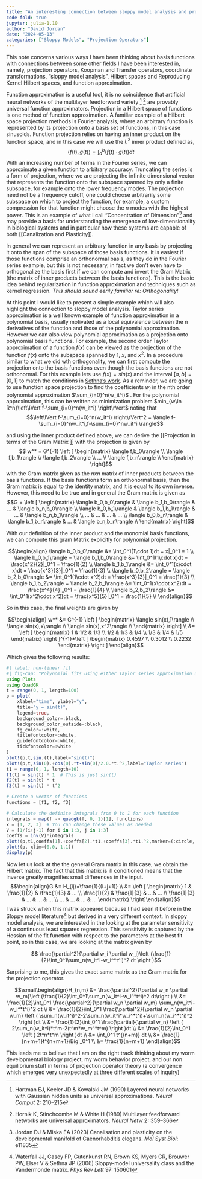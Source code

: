 ```yaml
---
title: "An interesting connection between sloppy model analysis and projection operators"
code-fold: true
jupyter: julia-1.10
author: "David Jordan"
date: "2024-05-13"
categories: ["Sloppy Models", "Projection Operators"]
---
```


This note concerns various ways I have been thinking about basis functions with connections between some other fields I have been interested in, namely, projection operators, Koopman and Transfer operators, coordinate transformations, "sloppy model analysis", Hilbert spaces and Reproducing Kernel Hilbert spaces, and function approximation. 

Function approximation is a useful tool, it is no coincidence that artificial neural networks of the multilayer feedforward variety [^1] [^2] are provably universal function approximators.  Projection in a Hilbert space of functions is one method of function approximation. A familiar example of a Hilbert space projection methods is Fourier analysis, where an arbitrary function is represented by its projection onto a basis set of functions, in this case sinusoids.  Function projection relies on having an inner product on the function space, and in this case we will use the $L^2$  inner product defined as, 
$$ \langle f(t),g(t)\rangle = \int_a^b(f(t) \cdot g(t)) dt$$
With an increasing number of terms in the Fourier series, we can approximate a given function to arbitrary accuracy. Truncating the series is a form of projection, where we are projecting the infinite dimensional vector that represents the function onto the subspace spanned by only a finite subspace, for example onto the lower frequency modes. The projection need not be a frequency cutoff, one could choose arbitrarily some subspace on which to project the function, for example, a custom compression for that function might choose the *n* modes with the highest power.  This is an example of what I call "Concentration of Dimension"[^3] and may provide a basis for understanding the emergence of low-dimensionality in biological systems and in particular how these systems are capable of both [[Canalization and Plasticity]]. 

In general we can represent an arbitrary function in any basis by projecting it onto the span of the subspace of those basis functions.  It is easiest if those functions comprise an orthonormal basis, as they do in the Fourier series example, but this is not necessary, in fact we don't even have to orthogonalize the basis first if we can compute and invert the Gram Matrix (the matrix of inner products between the basis functions).  This is the basic idea behind regularization in function approximation and techniques such as kernel regression.  *This should sound eerily familiar re: Orthogonality!*

At this point I would like to present a simple example which will also highlight the connection to sloppy model analysis.  Taylor series approximation is a well known example of function approximation in a polynomial basis, usually motivated as a local equivalence between the n derivatives of the function and those of the polynomial approximation.  However we can also view polynomial approximation as a projection onto polynomial basis functions.  For example, the second order Taylor approximation of a function $f(x)$ can be viewed as the projection of the function $f(x)$ onto the subspace spanned by $1$, $x$, and $x^2$.  In a procedure similar to what we did wth orthogonality, we can first compute the projection onto the basis functions even though the basis functions are not orthonormal. For this example lets use $f(x) = sin(x)$ and the interval $[a,b] = [0,1]$ to match the conditions in [Sethna's work](https://sethna.lassp.cornell.edu/Sloppy/FittingPolynomials.html).  As a reminder, we are going to use function space projection to find the coefficients $w_i$ in the nth order polynomial approximation $\sum_{i=0}^n(w_it^i)$ .  For the polynomial approximation, this can be written as minimization problem $min_{w\in R^n}\left\lVert f-\sum_{i=0}^n(w_it^i) \right\rVert$ noting that 
$$\left\lVert f-\sum_{i=0}^n(w_it^i) \right\rVert^2 = \langle f-\sum_{i=0}^nw_it^i,f-\sum_{i=0}^nw_it^i \rangle$$ 

and using the inner product defined above, we can derive the [[Projection in terms of the Gram Matrix ]] with the projection is given by $$ w^* = G^{-1} \left [ \begin{matrix} \langle f,b_0\rangle \\  \langle f,b_1\rangle \\ \langle f,b_2\rangle \\ ... \\ \langle f,b_n\rangle \\ \end{matrix} \right]$$
with the Gram matrix given as the $nxn$ matrix of inner products between the basis functions.  If the basis functions form an orthonormal basis, then the Gram matrix is equal to the identity matrix, and it is equal to its own inverse. However, this need to be true and in general the Gram matrix is given as
 $$G =  \left [ \begin{matrix} \langle b_0,b_0\rangle & \langle b_1,b_0\rangle & ... & \langle b_n,b_0\rangle \\  \langle b_0,b_1\rangle & \langle b_1,b_1\rangle & ... & \langle b_n,b_1\rangle  \\ ... & ... & ... & ...  \\ \langle b_0,b_n\rangle & \langle b_1,b_n\rangle & ... & \langle b_n,b_n\rangle  \\ \end{matrix} \right]$$

With our definition of the inner product and the monomial basis functions, we can compute this gram Matrix explicitly for polynomial projection.

$$\begin{align} \langle b_0,b_0\rangle &= \int_0^1(1\cdot 1)dt = x|_0^1 = 1 \\ \langle b_0,b_1\rangle = \langle b_1,b_0\rangle &= \int_0^1(1\cdot x)dt = \frac{x^2}{2}|_0^1 = \frac{1}{2} \\ \langle b_1,b_1\rangle &= \int_0^1(x\cdot x)dt = \frac{x^3}{3}|_0^1 = \frac{1}{3} \\ \langle b_0,b_2\rangle = \langle b_2,b_0\rangle &= \int_0^1(1\cdot x^2)dt = \frac{x^3}{3}|_0^1 = \frac{1}{3} \\ 
\langle b_1,b_2\rangle = \langle b_2,b_1\rangle &= \int_0^1(x\cdot x^2)dt = \frac{x^4}{4}|_0^1 = \frac{1}{4} \\ 
\langle b_2,b_2\rangle &= \int_0^1(x^2\cdot x^2)dt = \frac{x^5}{5}|_0^1 = \frac{1}{5} \\
\end{align}$$

So in this case, the final weights are given by 

$$\begin{align}
w^* &= G^{-1} \left [ \begin{matrix} \langle sin(x),1\rangle \\  \langle sin(x),x\rangle \\ \langle sin(x),x^2\rangle \\ \end{matrix} \right] \\
&= \left [ \begin{matrix} 1 & 1/2 & 1/3 \\ 1/2 & 1/3 & 1/4 \\ 1/3 & 1/4 & 1/5 \end{matrix} \right ]^{-1}*\left [ \begin{matrix} 0.4597 \\ 0.3012 \\ 0.2232 \end{matrix} \right ]
\end{align}$$

Which gives the following results:

```julia
#| label: non-linear fit
#| fig-cap: "Polynomial fits using either Taylor series approximation or the optimal projection"
using Plots
using QuadGK
t = range(0, 1, length=100)
p = plot(
    xlabel="time", ylabel="y",
    title="y = sin(t)",
    legend=true,
    background_color=:black,
    background_color_outside=:black,
    fg_color=:white,
    titlefontcolor=:white,
    guidefontcolor=:white,
    tickfontcolor=:white
)
plot!(p,t,sin.(t),label="sin(t)")
plot!(p,t,sin(0).+cos(0).*t-sin(0)/2.0.*t.^2,label="Taylor series")
t1 = range(0, 1, length=10)
f1(t) = sin(t) * 1  # This is just sin(t)
f2(t) = sin(t) * t
f3(t) = sin(t) * t^2

# Create a vector of functions
functions = [f1, f2, f3]

# Calculate the definite integrals from 0 to 1 for each function
integrals = map(f -> quadgk(f, 0, 1)[1], functions)
x = [1, 2, 3]  # You can change these values as needed
V = [1/(i+j-1) for i in 1:3, j in 1:3]
coeffs = inv(V)*integrals
plot!(p,t1,coeffs[1].+coeffs[2].*t1.+coeffs[3].*t1.^2,marker=(:circle, 5),label="Projection Operator")
plot!(p, xlim=(0.0, 1.1))
display(p)
```

 Now let us look at the the general Gram matrix in this case, we obtain the Hilbert matrix.  The fact that this matrix is ill conditioned means that the inverse greatly magnifies small differences in the input. 
 $$\begin{align}G &= H_{ij}=\frac{1}{(i+j+1)} \\ &= \left [ \begin{matrix} 1 & \frac{1}{2} & \frac{1}{3} & ... \\  \frac{1}{2} & \frac{1}{3} & ...& ... \\ \frac{1}{3} & ... & ... & ... \\ ... & ... & ... & ...  \end{matrix} \right]\end{align}$$
I was struck when this matrix appeared because I had seen it before in the Sloppy model literature[^4] but derived in a very different context.  In sloppy model analysis, we are interested in the looking at the parameter sensitivity of a continuous least squares regression.  This sensitivity is captured by the  Hessian of the fit function with respect to the parameters at the best fit point, so in this case, we are looking at the matrix given by 

$$ \frac{\partial^2}{\partial w_i \partial w_j}\left (\frac{1}{2}\int_0^1\sum_n(w_it^i-w_i^*t^i)^2 dt \right )$$

Surprising to me, this gives the exact same matrix as the Gram matrix for the projection operator. 

$$\small\begin{align}H_{n,m} &= \frac{\partial^2}{\partial w_n \partial w_m}\left (\frac{1}{2}\int_0^1\sum_n(w_it^i-w_i^*t^i)^2 dt\right ) \\
&= \frac{1}{2}\int_0^1 \frac{\partial^2}{\partial w_n \partial w_m} \sum_n(w_it^i-w_i^*t^i)^2 dt \\
&= \frac{1}{2}\int_0^1 \frac{\partial^2}{\partial w_n \partial w_m} \left ( \sum_n(w_it^i)^2-2\sum_n(w_it^i*w_i^*t^i)+\sum_n(w_i^*t^i)^2 \right )dt \\
&= \frac{1}{2}\int_0^1 \frac{\partial}{\partial w_n} \left ( 2\sum_n(w_it^i)*t^m-2(t^m*w_m^*t^m) \right )dt \\
&= \frac{1}{2}\int_0^1 \left ( 2t^n*t^m \right )dt \\
&= \int_0^1 t^{(n+m)} dt \\
&= \frac{1}{n+m+1}t^{n+m+1}\Big|_0^1 \\
&= \frac{1}{n+m+1}
\end{align}$$

This leads me to believe that I am on the right track thinking about  my worm developmental biology project, my worm behavior project, and our non equilibrium stuff in terms of projection operator theory (a convergence which emerged very unexpectedly at three different scales of inquiry)

[^1]: Hartman EJ, Keeler JD & Kowalski JM (1990) Layered neural networks with Gaussian hidden units as universal approximations. _Neural Comput_ 2: 210–215
[^2]: Hornik K, Stinchcombe M & White H (1989) Multilayer feedforward networks are universal approximators. _Neural Netw_ 2: 359–366
[^3]: Jordan DJ & Miska EA (2023) Canalisation and plasticity on the developmental manifold of Caenorhabditis elegans. _Mol Syst Biol_: e11835
[^4]: Waterfall JJ, Casey FP, Gutenkunst RN, Brown KS, Myers CR, Brouwer PW, Elser V & Sethna JP (2006) Sloppy-model universality class and the Vandermonde matrix. _Phys Rev Lett_ 97: 150601

